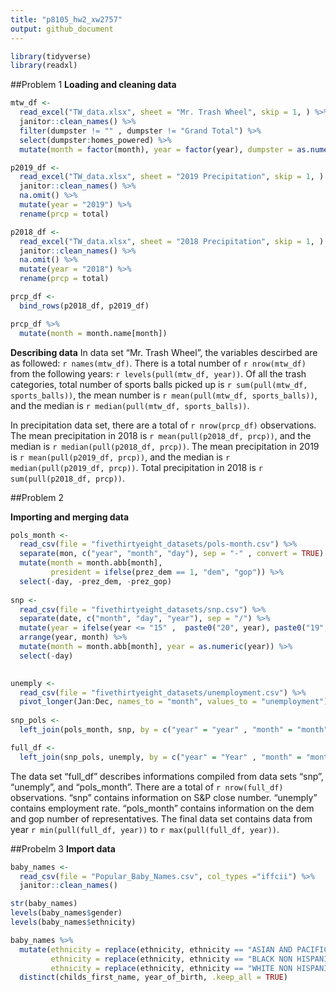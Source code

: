 ```yaml
---
title: "p8105_hw2_xw2757"
output: github_document
---
```

```r
library(tidyverse)
library(readxl)
```
##Problem 1
**Loading and cleaning data**
```r
mtw_df <- 
  read_excel("TW_data.xlsx", sheet = "Mr. Trash Wheel", skip = 1, ) %>% 
  janitor::clean_names() %>% 
  filter(dumpster != "" , dumpster != "Grand Total") %>% 
  select(dumpster:homes_powered) %>% 
  mutate(month = factor(month), year = factor(year), dumpster = as.numeric(dumpster), sports_balls = round(sports_balls, digit = 0))
```



```r
p2019_df <- 
  read_excel("TW_data.xlsx", sheet = "2019 Precipitation", skip = 1, ) %>% 
  janitor::clean_names() %>% 
  na.omit() %>% 
  mutate(year = "2019") %>% 
  rename(prcp = total)

p2018_df <- 
  read_excel("TW_data.xlsx", sheet = "2018 Precipitation", skip = 1, ) %>% 
  janitor::clean_names() %>% 
  na.omit() %>% 
  mutate(year = "2018") %>% 
  rename(prcp = total)

prcp_df <-  
  bind_rows(p2018_df, p2019_df)

prcp_df %>% 
  mutate(month = month.name[month])
```

**Describing data**
In data set "Mr. Trash Wheel", the variables descirbed are as followed: `r names(mtw_df)`. There is a total number of `r nrow(mtw_df)` from the following years: `r levels(pull(mtw_df, year))`. Of all the trash categories, total number of sports balls picked up is `r sum(pull(mtw_df, sports_balls))`, the mean number is `r mean(pull(mtw_df, sports_balls))`, and the median is `r median(pull(mtw_df, sports_balls))`.


In precipitation data set, there are a total of `r nrow(prcp_df)` observations. The mean precipitation in 2018 is `r mean(pull(p2018_df, prcp))`, and the median is `r median(pull(p2018_df, prcp))`. The mean precipitation in 2019 is `r mean(pull(p2019_df, prcp))`, and the median is `r median(pull(p2019_df, prcp))`. Total precipitation in 2018 is `r sum(pull(p2018_df, prcp))`.

##Problem 2

**Importing and merging data**
```r
pols_month <- 
  read_csv(file = "fivethirtyeight_datasets/pols-month.csv") %>% 
  separate(mon, c("year", "month", "day"), sep = "-" , convert = TRUE) %>% 
  mutate(month = month.abb[month], 
         president = ifelse(prez_dem == 1, "dem", "gop")) %>% 
  select(-day, -prez_dem, -prez_gop)
         
snp <- 
  read_csv(file = "fivethirtyeight_datasets/snp.csv") %>% 
  separate(date, c("month", "day", "year"), sep = "/") %>% 
  mutate(year = ifelse(year <= "15" ,  paste0("20", year), paste0("19", year)), month = as.numeric(month)) %>% 
  arrange(year, month) %>% 
  mutate(month = month.abb[month], year = as.numeric(year)) %>% 
  select(-day)
  

unemply <- 
  read_csv(file = "fivethirtyeight_datasets/unemployment.csv") %>% 
  pivot_longer(Jan:Dec, names_to = "month", values_to = "unemployment")
  
snp_pols <- 
  left_join(pols_month, snp, by = c("year" = "year" , "month" = "month"))

full_df <- 
  left_join(snp_pols, unemply, by = c("year" = "Year" , "month" = "month"))
```

The data set "full_df" describes informations compiled from data sets "snp", "unemply", and "pols_month". There are a total of `r nrow(full_df)` observations. "snp" contains information on S&P close number. "unemply" contains employment rate. "pols_month" contains information on the dem and gop number of representatives. The final data set contains data from year `r min(pull(full_df, year))` to `r max(pull(full_df, year))`. 


##Probelm 3
**Import data**
```r
baby_names <- 
  read_csv(file = "Popular_Baby_Names.csv", col_types ="iffcii") %>% 
  janitor::clean_names()

str(baby_names)
levels(baby_names$gender)
levels(baby_names$ethnicity)

baby_names %>% 
  mutate(ethnicity = replace(ethnicity, ethnicity == "ASIAN AND PACIFIC ISLANDER", "ASIAN AND PACI"),
         ethnicity = replace(ethnicity, ethnicity == "BLACK NON HISPANIC", "BLACK NON HISP"),
         ethnicity = replace(ethnicity, ethnicity == "WHITE NON HISPANIC", "WHITE NON HISP")) %>% 
  distinct(childs_first_name, year_of_birth, .keep_all = TRUE)
```

